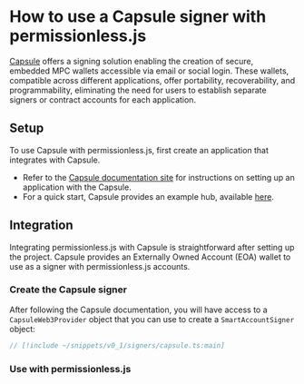 
<VersionWarning version="0.1" />


# How to use a Capsule signer with permissionless.js

[Capsule](https://usecapsule.com/) offers a signing solution enabling the creation of secure, embedded MPC wallets accessible via email or social login. These wallets, compatible across different applications, offer portability, recoverability, and programmability, eliminating the need for users to establish separate signers or contract accounts for each application.

## Setup

To use Capsule with permissionless.js, first create an application that integrates with Capsule.

- Refer to the [Capsule documentation site](https://docs.usecapsule.com/) for instructions on setting up an application with the Capsule.
- For a quick start, Capsule provides an example hub, available [here](https://docs.usecapsule.com/getting-started/examples).

## Integration

Integrating permissionless.js with Capsule is straightforward after setting up the project. Capsule provides an Externally Owned Account (EOA) wallet to use as a signer with permissionless.js accounts.

### Create the Capsule signer
After following the Capsule documentation, you will have access to a `CapsuleWeb3Provider` object that you can use to create a `SmartAccountSigner` object:

```typescript
// [!include ~/snippets/v0_1/signers/capsule.ts:main]
```

### Use with permissionless.js

<SmartAccounts />